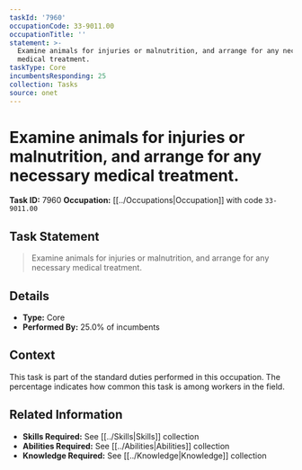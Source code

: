 ```yaml
---
taskId: '7960'
occupationCode: 33-9011.00
occupationTitle: ''
statement: >-
  Examine animals for injuries or malnutrition, and arrange for any necessary
  medical treatment.
taskType: Core
incumbentsResponding: 25
collection: Tasks
source: onet
---
```

# Examine animals for injuries or malnutrition, and arrange for any necessary medical treatment.

**Task ID:** 7960
**Occupation:** [[../Occupations|Occupation]] with code `33-9011.00`

## Task Statement

> Examine animals for injuries or malnutrition, and arrange for any necessary medical treatment.

## Details

- **Type:** Core
- **Performed By:** 25.0% of incumbents

## Context

This task is part of the standard duties performed in this occupation. The percentage indicates how common this task is among workers in the field.

## Related Information

- **Skills Required:** See [[../Skills|Skills]] collection
- **Abilities Required:** See [[../Abilities|Abilities]] collection
- **Knowledge Required:** See [[../Knowledge|Knowledge]] collection
